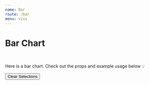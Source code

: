 ```yaml
---
name: Bar
route: /bar
menu: visx
---
```


<h1 style={{ margin: '0px' }}>Bar Chart</h1>

<br />

Here is a bar chart.
Check out the props and example usage below 💡


<Playground>
<Motor  
 config={config}>  
  <Filter label='CanonicalDate' dimension={['CanonicalDate']} />
  <Filter label='Forcast Day' dimension={['Forcast Day']} />
    <Button type="clearSelections">Clear Selections</Button>
    <Bar
    stacked
     width={750} 
     height={500}  
    colorTheme="bio"
    backgroundPattern="Lines"
  //   backgroundStyle={{ style: 'LightGreen', size: 100}}
    // formatTooltipDate="%B %Y"
    // parseDateFormat="%d/%m/%Y"
    // showClosestItem={false}
    // useSingleColor
    suppressZero
     showLabels={true}
     selectionMethod='click'
     showPoints={true}
    // showPoints='star'
      cols={[
      { qField: 'CanonicalDate', qLabel: 'Canonical Date' },
  { qField: '=Sum([Hours])', qLabel: 'Hours' ,qChartType:'bar'},
   { qField: '=Sum([Forcast Day])', qLabel: 'Forcast Day',qChartType:'line',  qShowPoints:{ symbol: 'circle', size: 100} ,  },
    ]}/>
  </Motor>
</Playground>
